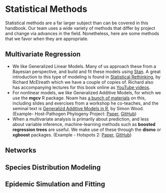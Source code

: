 # Statistical Methods

Statistical methods are a far larger subject than can be covered in this handbook.
Our team uses a wide variety of methods that differ by project and change via advances in the field.
Nonetheless, here are some methods that we favor when they are appropriate.

## Multivariate Regression

-  We like Generalized Linear Models. Many of us approach these from a Bayesian perspective,
   and build and fit these models using [Stan](http://mc-stan.org/).  A great introduction to
   this type of modeling is found in [Statistical Rethinking](http://xcelab.net/rm/statistical-rethinking/),
   by Richard McElreath which we have a couple of copies of. Richard also has accompanying lectures for
   this book online as [YouTube videos](https://www.youtube.com/playlist?list=PLDcUM9US4XdM9_N6XUUFrhghGJ4K25bFc).
-  For nonlinear models, we like Generalized Additive Models, for which we use the **mgcv** R package. Noam has
[a bunch of materials](https://github.com/noamross/2017-11-14-noamross-gams-nyhackr) on this, including slides and exercises from a workshop he co-teaches, and the seminal text is [Generalizd Additive Models in R](https://www.amazon.com/Generalized-Additive-Models-Introduction-Statistical/dp/1498728332/ref=redir_mobile_desktop?_encoding=UTF8&%2AVersion%2A=1&%2Aentries%2A=0), by Simon Wood.  (Example- Host-Pathogen Phylogeny Project: [Paper](https://dx.doi.org/10.1038/nature22975), [GitHub](https://github.com/ecohealthalliance/HP3))
-  When a multivariate analysis is primarily about prediction, and less about variable inference, machine-learning methods such as **boosted regression trees** are useful.  We make use of these through the **dismo** or **xgboost** packages. (Example - Hotspots 2: [Paper](https://www.nature.com/articles/s41467-017-00923-8), [GitHub](https://github.com/ecohealthalliance/hotspots2))

## Networks

## Species Distribution Modeling

## Epidemic Simulation and Fitting


